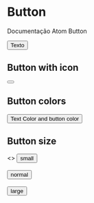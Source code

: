 
<Meta title="Atoms|Button" component={Button} />

# Button

Documentação Atom Button

<Preview>
  <Story name="default">
    <Button>Texto</Button>
  </Story>
</Preview>

## Button with icon

<Preview>
  <Story name="button icon">
    <Button>
      <SearchIcon />
    </Button>
  </Story>
</Preview>

## Button colors

<Preview>
  <Story name="button color">
    <Button color="#5c5c5c" bgColor="#ccc">
      Text Color and button color
    </Button>
  </Story>
</Preview>

## Button size

<Preview>
  <Story name="button size">
    <>
      <Button size='small'>small</Button>
      <br/><br/>
      <Button size='normal'>normal</Button>
      <br/><br/>
      <Button size='large'>large</Button>
    </>
  </Story>
</Preview>
